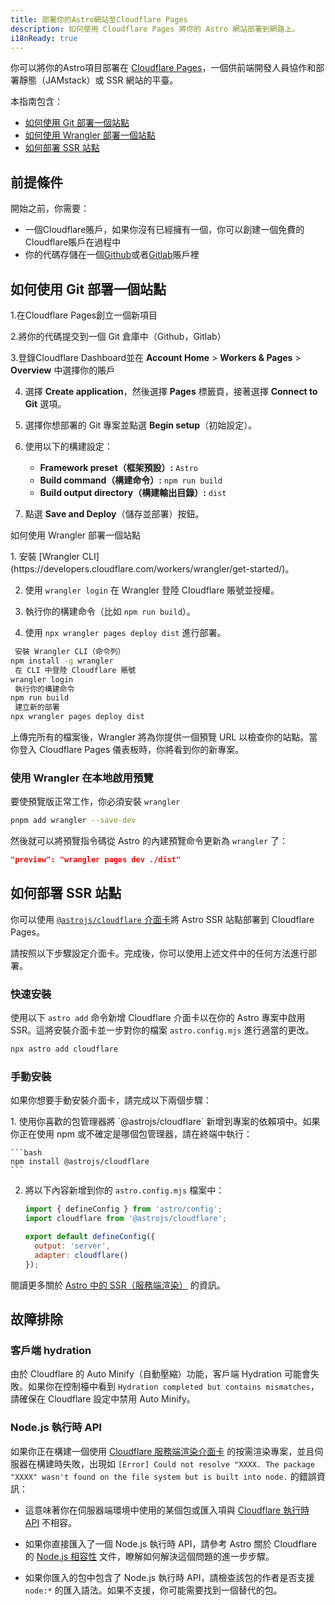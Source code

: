 ```yaml
---
title: 部署你的Astro網站至Cloudflare Pages
description: 如何使用 Cloudflare Pages 將你的 Astro 網站部署到網路上。
i18nReady: true
---
```


你可以將你的Astro項目部署在 [Cloudflare Pages](https://pages.cloudflare.com/)，一個供前端開發人員協作和部署靜態（JAMstack）或 SSR 網站的平臺。

本指南包含：

- [如何使用 Git 部署一個站點](#如何使用-Git-部署一個站點)
- [如何使用 Wrangler 部署一個站點](#如何使用-Wrangler-部署一個站點)
- [如何部署 SSR 站點](#如何部署-SSR-站點)

## 前提條件

開始之前，你需要：

- 一個Cloudflare賬戶，如果你沒有已經擁有一個，你可以創建一個免費的Cloudflare賬戶在過程中
- 你的代碼存儲在一個[Github](https://github.com/)或者[Gitlab](https://about.gitlab.com/)賬戶裡

## 如何使用 Git 部署一個站點

<steps>
1.在Cloudflare Pages創立一個新項目

2.將你的代碼提交到一個 Git 倉庫中（Github，Gitlab）

3.登錄Cloudflare Dashboard並在 **Account Home** > **Workers & Pages** > **Overview** 中選擇你的賬戶

4. 選擇 **Create application**，然後選擇 **Pages** 標籤頁，接著選擇 **Connect to Git** 選項。

5. 選擇你想部署的 Git 專案並點選 **Begin setup**（初始設定）。

6. 使用以下的構建設定：

    - **Framework preset（框架預設）:** `Astro`
    - **Build command（構建命令）:** `npm run build`
    - **Build output directory（構建輸出目錄）:** `dist`

7. 點選 **Save and Deploy**（儲存並部署）按鈕。
</Steps>

 如何使用 Wrangler 部署一個站點

<Steps>
1. 安裝 [Wrangler CLI](https://developers.cloudflare.com/workers/wrangler/get-started/)。

2. 使用 `wrangler login` 在 Wrangler 登陸 Cloudflare 賬號並授權。

3. 執行你的構建命令（比如 `npm run build`）。

4. 使用 `npx wrangler pages deploy dist` 進行部署。
</Steps>

```bash
 安裝 Wrangler CLI（命令列）
npm install -g wrangler
 在 CLI 中登陸 Cloudflare 賬號
wrangler login
 執行你的構建命令
npm run build
 建立新的部署
npx wrangler pages deploy dist
```

上傳完所有的檔案後，Wrangler 將為你提供一個預覽 URL 以檢查你的站點。當你登入 Cloudflare Pages 儀表板時，你將看到你的新專案。

### 使用 Wrangler 在本地啟用預覽

要使預覽版正常工作，你必須安裝 `wrangler`

```bash
pnpm add wrangler --save-dev
```

然後就可以將預覽指令碼從 Astro 的內建預覽命令更新為 `wrangler` 了：

```json title="package.json"
"preview": "wrangler pages dev ./dist"
```

## 如何部署 SSR 站點

你可以使用 [`@astrojs/cloudflare` 介面卡](/zh-cn/guides/integrations-guide/cloudflare/)將 Astro SSR 站點部署到 Cloudflare Pages。

請按照以下步驟設定介面卡。完成後，你可以使用上述文件中的任何方法進行部署。

### 快速安裝

使用以下 `astro add` 命令新增 Cloudflare 介面卡以在你的 Astro 專案中啟用 SSR。這將安裝介面卡並一步對你的檔案 `astro.config.mjs` 進行適當的更改。

```bash
npx astro add cloudflare
```

### 手動安裝

如果你想要手動安裝介面卡，請完成以下兩個步驟：

<Steps>
1. 使用你喜歡的包管理器將 `@astrojs/cloudflare` 新增到專案的依賴項中。如果你正在使用 npm 或不確定是哪個包管理器，請在終端中執行：

    ```bash
    npm install @astrojs/cloudflare
    ```

2. 將以下內容新增到你的 `astro.config.mjs` 檔案中：

    ```js title="astro.config.mjs" ins={2, 5-6}
    import { defineConfig } from 'astro/config';
    import cloudflare from '@astrojs/cloudflare';

    export default defineConfig({
      output: 'server',
      adapter: cloudflare()
    });
    ```
</Steps>

<ReadMore>閱讀更多關於 [Astro 中的 SSR（服務端渲染）](/zh-cn/guides/server-side-rendering/) 的資訊。</ReadMore>

## 故障排除

### 客戶端 hydration

由於 Cloudflare 的 Auto Minify（自動壓縮）功能，客戶端 Hydration 可能會失敗。如果你在控制檯中看到 `Hydration completed but contains mismatches`，請確保在 Cloudflare 設定中禁用 Auto Minify。

### Node.js 執行時 API

如果你正在構建一個使用 [Cloudflare 服務端渲染介面卡](/zh-cn/guides/integrations-guide/cloudflare/) 的按需渲染專案，並且伺服器在構建時失敗，出現如 `[Error] Could not resolve "XXXX. The package "XXXX" wasn't found on the file system but is built into node.` 的錯誤資訊：

- 這意味著你在伺服器端環境中使用的某個包或匯入項與 [Cloudflare 執行時 API](https://developers.cloudflare.com/workers/runtime-apis/nodejs/) 不相容。

- 如果你直接匯入了一個 Node.js 執行時 API，請參考 Astro 關於 Cloudflare 的 [Node.js 相容性](/zh-cn/guides/integrations-guide/cloudflare/#nodejs-相容性) 文件，瞭解如何解決這個問題的進一步步驟。

- 如果你匯入的包中包含了 Node.js 執行時 API，請檢查該包的作者是否支援 `node:*` 的匯入語法。如果不支援，你可能需要找到一個替代的包。
